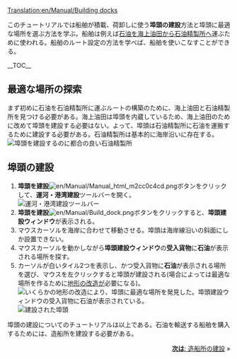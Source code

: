 [[Translation:en/Manual/Building docks]]

{{ja/Manual/Tutorial/Navigation}}
このチュートリアルでは船舶が積載、荷卸しに使う'''埠頭の建設'''方法と埠頭に最適な場所を選ぶ方法を学ぶ。船舶は例えば[[en/Manual/Base Set/Cargos/Oil|石油]]を[[en/Manual/Base Set/Industries/Oil Rig|海上油田]]から[[en/Manual/Base Set/Industries/Oil Refinery|石油精製所]]へ運ぶために使われる。船舶のルート設定の方法を学べば、船舶を使いこなすことができる。

__TOC__
==最適な場所の探索==
まず初めに石油を石油精製所に運ぶルートの構築のために、海上油田と石油精製所を見つける必要がある。海上油田は埠頭を内蔵しているため、海上油田のために改めて埠頭を建設する必要はない。よって、埠頭は石油精製所に石油を運搬するために建設する必要がある。石油精製所は基本的に海岸沿いに存在する。<br/>
[[File:en/Manual/Dock construction 1.png|left|frame|埠頭を建設するのに都合の良い石油精製所]]
<div style="clear:left"></div>

==埠頭の建設==
#'''埠頭を建設'''[[File:en/Manual/Manual html m2cc0c4cd.png]]ボタンをクリックして、'''運河・港湾建設'''ツールバーを開く。<br/>[[File:en/Manual/Dock toolbar.png|frame|none|運河・港湾建設ツールバー]]
#'''埠頭を建設'''[[File:en/Manual/Build dock.png]]ボタンをクリックすると、'''埠頭建設ウィンドウ'''が表示される。
#マウスカーソルを海岸に合わせて移動させる。埠頭は海岸線沿いの斜面にしか設置できない。
#マウスカーソルを動かしながら'''埠頭建設ウィンドウ'''の'''受入貨物'''に'''石油'''が表示される場所を探す。
#カーソルが白いタイル2つを表示し、かつ受入貨物に'''石油'''が表示される場所を選び、マウスを左クリックすると埠頭が建設される(場合によっては最適な場所を作るために[[en/Manual/Landscaping|地形の改造]]が必要になる)。<br/>[[File:en/Manual/Dock construction 2.png|frame|none|いくらかの[[en/Manual/Landscaping|地形の改造]]により、埠頭に最適な場所を発見した。埠頭建設ウィンドウの受入貨物に石油が表示されている。]]<br/>[[File:en/Manual/Dock construction 3.png|frame|none|建設された埠頭]]

埠頭の建設についてのチュートリアルは以上である。石油を輸送する船舶を購入するためには、造船所を建設する必要がある。

<span style="float: right">[[ja/Manual/Building ship depots|'''次は''': 造船所の建設]] &raquo;</span>